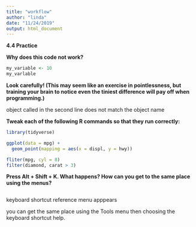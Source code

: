 ```yaml
---
title: "workflow"
author: "linda"
date: "11/24/2019"
output: html_document
---
```



**4.4 Practice**

**Why does this code not work?**

```r
my_variable <- 10
my_varlable
```

**Look carefully! (This may seem like an exercise in pointlessness, but training your brain to notice even the tiniest difference will pay off when programming.)**

object called in the second line does not match the object name


**Tweak each of the following R commands so that they run correctly:**

```r
library(tidyverse)

ggplot(data = mpg) + 
  geom_point(mapping = aes(x = displ, y = hwy))

fliter(mpg, cyl = 8)
filter(diamond, carat > 3)
```



**Press Alt + Shift + K. What happens? How can you get to the same place using the menus?**


```r

```

keyboard shortcut reference menu apppears

you can get the same place using the Tools menu then choosing the keyboard shortcut help.

















